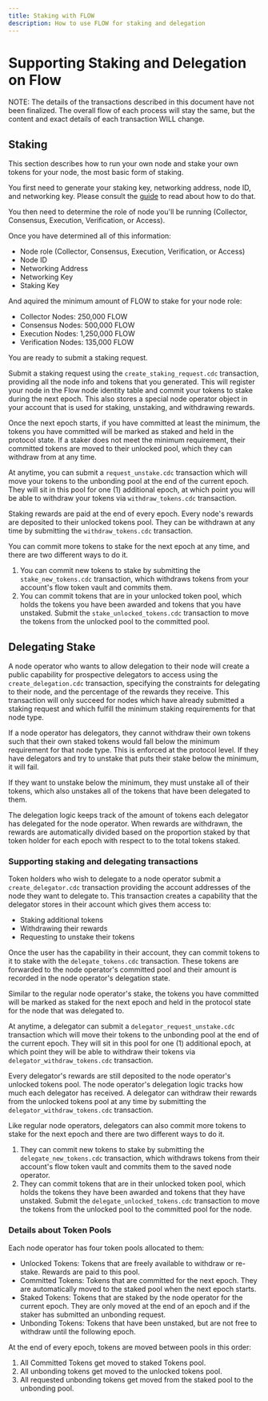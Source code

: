 ```yaml
---
title: Staking with FLOW
description: How to use FLOW for staking and delegation
---
```


# Supporting Staking and Delegation on Flow

NOTE: The details of the transactions described in this document have not been finalized.
The overall flow of each process will stay the same, but the content and exact details
of each transaction WILL change.

## Staking

This section describes how to run your own node and stake your own tokens for your node,
the most basic form of staking.

You first need to generate your staking key,
networking address, node ID, and networking key.
Please consult the [guide](https://docs.onflow.org/docs/node-operation-consolidated-guide) to read about how to do that.

You then need to determine the role of node you'll be running (Collector, Consensus, Execution, Verification, or Access).

Once you have determined all of this information:
* Node role (Collector, Consensus, Execution, Verification, or Access)
* Node ID
* Networking Address
* Networking Key
* Staking Key

And aquired the minimum amount of FLOW to stake for your node role:
- Collector Nodes: 250,000 FLOW
- Consensus Nodes: 500,000 FLOW
- Execution Nodes: 1,250,000 FLOW
- Verification Nodes: 135,000 FLOW

You are ready to submit a staking request.

Submit a staking request using the `create_staking_request.cdc` transaction, 
providing all the node info and tokens that you generated.
This will register your node in the Flow node identity table
and commit your tokens to stake during the next epoch.
This also stores a special node operator object in your account that is used for staking, unstaking,
and withdrawing rewards.

Once the next epoch starts, if you have committed at least the minimum,
the tokens you have committed will be marked as staked and held in the protocol state.
If a staker does not meet the minimum requirement, their committed tokens are 
moved to their unlocked pool, which they can withdraw from at any time.

At anytime, you can submit a `request_unstake.cdc` transaction
which will move your tokens to the unbonding pool at the end of the current epoch.
They will sit in this pool for one (1) additional epoch,
at which point you will be able to withdraw your tokens via `withdraw_tokens.cdc` transaction.

Staking rewards are paid at the end of every epoch. Every node's rewards
are deposited to their unlocked tokens pool. They can be withdrawn
at any time by submitting the `withdraw_tokens.cdc` transaction.

You can commit more tokens to stake for the next epoch at any time,
and there are two different ways to do it.
1. You can commit new tokens to stake by submitting the `stake_new_tokens.cdc` transaction,
which withdraws tokens from your account's flow token vault and commits them.
2. You can commit tokens that are in your unlocked token pool, which holds the tokens
you have been awarded and tokens that you have unstaked. Submit the `stake_unlocked_tokens.cdc`
transaction to move the tokens from the unlocked pool to the committed pool.

## Delegating Stake

A node operator who wants to allow delegation to their node will create 
a public capability for prospective delegators to access using the `create_delegation.cdc` transaction,
specifying the constraints for delegating to their node, and the percentage of the rewards they receive.
This transaction will only succeed for nodes which have already submitted
a staking request and which fulfill the minimum staking requirements for that node type.

If a node operator has delegators, they cannot withdraw their own tokens 
such that their own staked tokens would fall below the minimum requirement for that node type.
This is enforced at the protocol level. If they have delegators 
and try to unstake that puts their stake below the minimum, it will fail. 

If they want to unstake below the minimum, they must unstake all of their tokens,
which also unstakes all of the tokens that have been delegated to them.

The delegation logic keeps track of the amount of tokens each delegator has delegated for the node operator.
When rewards are withdrawn, the rewards are automatically divided
based on the proportion staked by that token holder for each epoch with respect to to the total tokens staked.

### Supporting staking and delegating transactions

Token holders who wish to delegate to a node operator submit a `create_delegator.cdc` transaction
providing the account addresses of the node they want to delegate to.
This transaction creates a capability that the delegator stores in their account which gives them access to:

- Staking additional tokens
- Withdrawing their rewards
- Requesting to unstake their tokens

Once the user has the capability in their account, 
they can commit tokens to it to stake with the `delegate_tokens.cdc` transaction.
These tokens are forwarded to the node operator's committed pool and their amount is 
recorded in the node operator's delegation state.

Similar to the regular node operator's stake,
the tokens you have committed will be marked as staked for the next epoch
and held in the protocol state for the node that was delegated to.

At anytime, a delegator can submit a `delegator_request_unstake.cdc` transaction
which will move their tokens to the unbonding pool at the end of the current epoch.
They will sit in this pool for one (1) additional epoch,
at which point they will be able to withdraw their tokens via `delegator_withdraw_tokens.cdc` transaction.

Every delegator's rewards are still deposited to the node operator's unlocked tokens pool.
The node operator's delegation logic tracks how much each delegator has received. 
A delegator can withdraw their rewards from the unlocked tokens pool
at any time by submitting the `delegator_withdraw_tokens.cdc` transaction.

Like regular node operators, delegators can also commit more tokens to stake for the next epoch
and there are two different ways to do it.
1. They can commit new tokens to stake by submitting the `delegate_new_tokens.cdc` transaction,
which withdraws tokens from their account's flow token vault 
and commits them to the saved node operator.
2. They can commit tokens that are in their unlocked token pool, which holds the tokens
they have been awarded and tokens that they have unstaked. Submit the `delegate_unlocked_tokens.cdc`
transaction to move the tokens from the unlocked pool to the committed pool for the node.


### Details about Token Pools

Each node operator has four token pools allocated to them:

- Unlocked Tokens: Tokens that are freely available to withdraw or re-stake.
Rewards are paid to this pool.
- Committed Tokens: Tokens that are committed for the next epoch. 
They are automatically moved to the staked pool when the next epoch starts.
- Staked Tokens: Tokens that are staked by the node operator for the current epoch.
They are only moved at the end of an epoch and if the staker 
has submitted an unbonding request.
- Unbonding Tokens: Tokens that have been unstaked, 
but are not free to withdraw until the following epoch. 

At the end of every epoch, tokens are moved between pools in this order:

1. All Committed Tokens get moved to staked Tokens pool.
2. All unbonding tokens get moved to the unlocked tokens pool.
3. All requested unbonding tokens get moved 
from the staked pool to the unbonding pool.